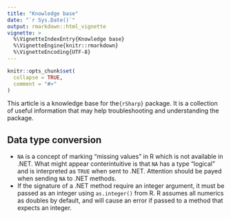 ```yaml
---
title: "Knowledge base"
date: "`r Sys.Date()`"
output: rmarkdown::html_vignette
vignette: >
  %\VignetteIndexEntry{Knowledge base}
  %\VignetteEngine{knitr::rmarkdown}
  %\VignetteEncoding{UTF-8}
---
```


```r
knitr::opts_chunk$set(
  collapse = TRUE,
  comment = "#>"
)
```

This article is a knowledge base for the`{rSharp}` package. It is a collection of 
useful information that may help troubleshooting and understanding the package.

## Data type conversion

- `NA` is a concept of marking "missing values" in R which is not available in .NET.
What might appear conterintuitive is that `NA` has a type "logical" and is interpreted as 
`TRUE` when sent to .NET. Attention should be payed when sending `NA` to .NET methods.
- If the signature of a .NET method require an integer argument, it must be passed as an integer using `as.integer()` from R. R assumes all numerics as doubles by default, and will cause an error if passed to a method that expects an integer.
